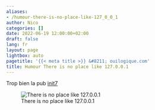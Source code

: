 ```yaml
---
aliases:
- /humour-there-is-no-place-like-127_0_0_1
author: Nico
categories: []
date: 2022-06-19 12:00:00+02:00
draft: false
lang: fr
layout: page
lightbox: auto
pagetitle: '{{< meta title >}} &#8211; ouilogique.com'
title: Humour There is no place like 127.0.0.1
---
```


Trop bien la pub [init7](https://www.init7.net/)

![There is no place like 127.0.0.1][img_1]

[img_1]: ./images/there-is-no-place-like-127_0_0_1.jpg
